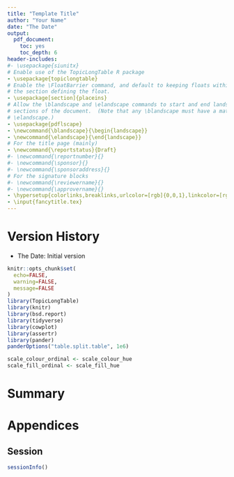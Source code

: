 ```yaml
---
title: "Template Title"
author: "Your Name"
date: "The Date"
output:
  pdf_document:
    toc: yes
    toc_depth: 6
header-includes:
#- \usepackage{siunitx}
# Enable use of the TopicLongTable R package
- \usepackage{topiclongtable}
# Enable the \FloatBarrier command, and default to keeping floats within
# the section defining the float.
- \usepackage[section]{placeins}
# Allow the \blandscape and \elandscape commands to start and end landsape
# sections of the document.  (Note that any \blandscape must have a matching
# \elandscape.)
- \usepackage{pdflscape}
- \newcommand{\blandscape}{\begin{landscape}}
- \newcommand{\elandscape}{\end{landscape}}
# For the title page (mainly)
- \newcommand{\reportstatus}{Draft}
#- \newcommand{\reportnumber}{}
#- \newcommand{\sponsor}{}
#- \newcommand{\sponsoraddress}{}
# For the signature blocks
#- \newcommand{\reviewername}{}
#- \newcommand{\approvername}{}
- \hypersetup{colorlinks,breaklinks,urlcolor=[rgb]{0,0,1},linkcolor=[rgb]{0,0,1}}
- \input{fancytitle.tex}
---
```


\listoffigures
\listoftables

# Version History

* The Date: Initial version

```r
knitr::opts_chunk$set(
  echo=FALSE,
  warning=FALSE,
  message=FALSE
)
library(TopicLongTable)
library(knitr)
library(bsd.report)
library(tidyverse)
library(cowplot)
library(assertr)
library(pander)
panderOptions("table.split.table", 1e6)

scale_colour_ordinal <- scale_colour_hue
scale_fill_ordinal <- scale_fill_hue
```

# Summary

# Appendices

## Session

```r
sessionInfo()
```
